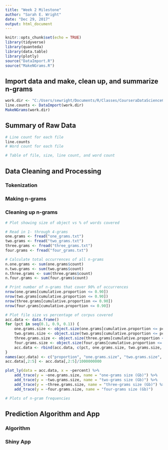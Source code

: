 ```yaml
---
title: "Week 2 Milestone"
author: "Sarah E. Wright"
date: "Dec 29, 2017"
output: html_document
---
```


```r
knitr::opts_chunk$set(echo = TRUE)
library(tidyverse)
library(quanteda)
library(data.table)
library(plotly)
source("DataImport.R")
source("MakeNGrams.R")

```

## Import data and make, clean up, and summarize n-grams
```r
work.dir <- "C:/Users/sewright/Documents/R/Classes/CourseraDataScienceCapstone"
line.counts <- DataImport(work.dir)
MakeNGrams(work.dir)
```

## Summary of Raw Data

```r
# Line count for each file
line.counts
# Word count for each file

# Table of file, size, line count, and word count

```

## Data Cleaning and Processing

### Tokenization

### Making n-grams

### Cleaning up n-grams

```r
# Plot showing size of object vs % of words covered

# Read in 1- through 4-grams
one.grams <- fread("one_grams.txt")
two.grams <- fread("two_grams.txt")
three.grams <- fread("three_grams.txt")
four.grams <- fread("four_grams.txt")

# Calculate total occurrences of all n-grams
n.one.grams <- sum(one.grams$count)
n.two.grams <- sum(two.grams$count)
n.three.grams <- sum(three.grams$count)
n.four.grams <- sum(four.grams$count)

# Print number of n-grams that cover 90% of occurrences
nrow(one.grams[cumulative.proportion <= 0.90])
nrow(two.grams[cumulative.proportion <= 0.90])
nrow(three.grams[cumulative.proportion <= 0.90])
nrow(four.grams[cumulative.proportion <= 0.90])

# Plot file size vs percentage of corpus covered
acc.data <- data.frame()
for (pct in seq(0.1, 0.9, 0.1)) {
    one.grams.size <- object.size(one.grams[cumulative.proportion <= pct])
    two.grams.size <- object.size(two.grams[cumulative.proportion <= pct])
    three.grams.size <- object.size(three.grams[cumulative.proportion <= pct])
    four.grams.size <- object.size(four.grams[cumulative.proportion <= pct])
    acc.data <- rbind(acc.data, c(pct, one.grams.size, two.grams.size, three.grams.size, four.grams.size))
}
names(acc.data) <- c("proportion", "one.grams.size", "two.grams.size", "three.grams.size", "four.grams.size")
acc.data[,2:5] <- acc.data[,2:5]/1000000000

plot_ly(data = acc.data, x = ~percent) %>%
    add_trace(y = ~one.grams.size, name = "one-grams size (Gb)") %>%
    add_trace(y = ~two.grams.size, name = "two-grams size (Gb)") %>%
    add_trace(y = ~three.grams.size, name = "three-grams size (Gb)") %>%
    add_trace(y = ~four.grams.size, name = "four-grams size (Gb)")

# Plots of n-gram frequencies

```
 

## Prediction Algorithm and App

### Algorithm

### Shiny App